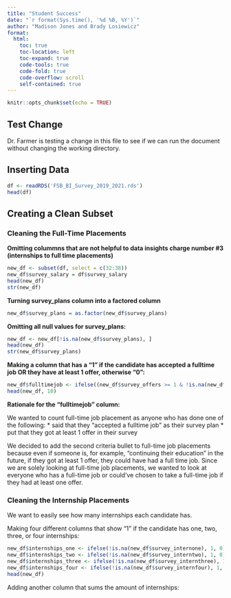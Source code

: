 ---
title: "Student Success"
date: "`r format(Sys.time(), '%d %B, %Y')`"
author: "Madison Jones and Brady Losiewicz"
format: 
  html:
    toc: true
    toc-location: left
    toc-expand: true
    code-tools: true 
    code-fold: true
    code-overflow: scroll
    self-contained: true
---

```{r setup, include=FALSE}
knitr::opts_chunk$set(echo = TRUE)
```

## Test Change
Dr. Farmer is testing a change in this file to see if we can run the document without changing the working directory.


## Inserting Data

```{r}
df <- readRDS('FSB_BI_Survey_2019_2021.rds')
head(df)
```


## Creating a Clean Subset

### Cleaning the Full-Time Placements

**Omitting colummns that are not helpful to data insights charge number #3 (internships to full time placements)**
```{r}
new_df <- subset(df, select = c(32:38))
new_df$survey_salary = df$survey_salary
head(new_df)
str(new_df)
```

**Turning survey_plans column into a factored column**
```{r}
new_df$survey_plans = as.factor(new_df$survey_plans)
```

**Omitting all null values for survey_plans:**
```{r}
new_df <- new_df[!is.na(new_df$survey_plans), ]
head(new_df)
str(new_df$survey_plans)
```

**Making a column that has a "1" if the candidate has accepted a fulltime job OR they have at least 1 offer, otherwise "0":**
```{r}
new_df$fulltimejob <- ifelse((new_df$survey_offers >= 1 & !is.na(new_df$survey_offers) ) | new_df$survey_plans == "accepted fulltime job", 1, 0)
head(new_df, 10)
```

**Rationale for the "fulltimejob" column:**

We wanted to count full-time job placement as anyone who has done one of the following:
* said that they "accepted a fulltime job" as their survey plan
* put that they got at least 1 offer in their survey

We decided to add the second criteria bullet to full-time job placements because even if someone is, for example, "continuing their education" in the future, if they got at least 1 offer, they could have had a full time job. Since we are solely looking at full-time job placements, we wanted to look at everyone who has a full-time job or could've chosen to take a full-time job if they had at least one offer. 


### Cleaning the Internship Placements

We want to easily see how many internships each candidate has. 

Making four different columns that show "1" if the candidate has one, two, three, or four internships:
```{r}
new_df$internships_one <- ifelse(!is.na(new_df$survey_internone), 1, 0)
new_df$internships_two <- ifelse(!is.na(new_df$survey_interntwo), 1, 0)
new_df$internships_three <- ifelse(!is.na(new_df$survey_internthree), 1, 0)
new_df$internships_four <- ifelse(!is.na(new_df$survey_internfour), 1, 0)
head(new_df)
```

Adding another column that sums the amount of internships:
```{r}

```


